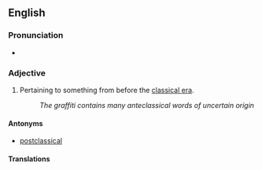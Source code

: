 ==English==

===Pronunciation===
* {{a|RP}} {{IPA|/æntɪˈklæsɪk(ɘ)l/|lang=en}}

===Adjective===
{{en-adj|-}}

# Pertaining to something from before the [[classical era]].
#: ''The graffiti contains many anteclassical words of uncertain origin''

====Antonyms====
* [[postclassical]]

====Translations====
{{trans-see|preclassical}}